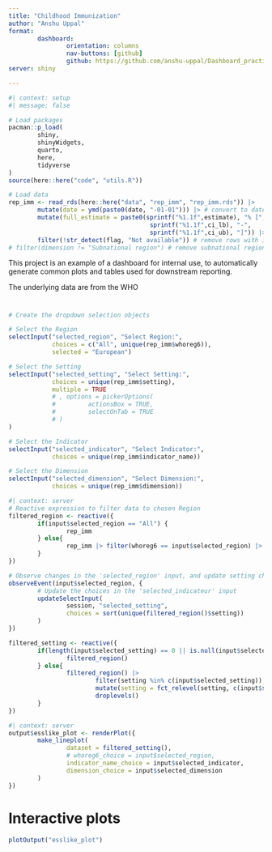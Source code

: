 ```yaml
---
title: "Childhood Immunization"
author: "Anshu Uppal"
format: 
        dashboard:
                orientation: columns
                nav-buttons: [github]
                github: https://github.com/anshu-uppal/Dashboard_practice
server: shiny

---
```


```r
#| context: setup
#| message: false

# Load packages
pacman::p_load(
        shiny,
        shinyWidgets,
        quarto,
        here,
        tidyverse
)
source(here::here("code", "utils.R"))

# Load data
rep_imm <- read_rds(here::here("data", "rep_imm", "rep_imm.rds")) |> 
        mutate(date = ymd(paste0(date, "-01-01"))) |> # convert to date format
        mutate(full_estimate = paste0(sprintf("%1.1f",estimate), "% [", 
                                       sprintf("%1.1f",ci_lb), "-",
                                       sprintf("%1.1f",ci_ub), "]")) |> 
        filter(!str_detect(flag, "Not available")) # remove rows with irrelevant data
# filter(dimension != "Subnational region") # remove subnational region
```

::: callout-note
This project is an example of a dashboard for internal use, to automatically generate common plots and tables used for downstream reporting.

The underlying data are from the WHO
:::

#  {.sidebar width="320px"}
```r
# Create the dropdown selection objects

# Select the Region
selectInput("selected_region", "Select Region:", 
            choices = c("All", unique(rep_imm$whoreg6)), 
            selected = "European")

# Select the Setting
selectInput("selected_setting", "Select Setting:", 
            choices = unique(rep_imm$setting),
            multiple = TRUE
            # , options = pickerOptions(
            #         actionsBox = TRUE,
            #         selectOnTab = TRUE
            # )
)

# Select the Indicator
selectInput("selected_indicator", "Select Indicator:", 
            choices = unique(rep_imm$indicator_name))

# Select the Dimension
selectInput("selected_dimension", "Select Dimension:", 
            choices = unique(rep_imm$dimension))
```

```r
#| context: server
# Reactive expression to filter data to chosen Region
filtered_region <- reactive({
        if(input$selected_region == "All") {
                rep_imm
        } else{
                rep_imm |> filter(whoreg6 == input$selected_region) |> droplevels()
        }
})

# Observe changes in the 'selected_region' input, and update setting choices
observeEvent(input$selected_region, {
        # Update the choices in the 'selected_indicateur' input
        updateSelectInput(
                session, "selected_setting",
                choices = sort(unique(filtered_region()$setting))
        )
})

filtered_setting <- reactive({
        if(length(input$selected_setting) == 0 || is.null(input$selected_setting)) {
                filtered_region()
        } else{
                filtered_region() |>
                        filter(setting %in% c(input$selected_setting)) |>
                        mutate(setting = fct_relevel(setting, c(input$selected_setting))) |>
                        droplevels()
        }
})

```

```r
#| context: server
output$esslike_plot <- renderPlot({
        make_lineplot(
                dataset = filtered_setting(), 
                # whoreg6_choice = input$selected_region,
                indicator_name_choice = input$selected_indicator, 
                dimension_choice = input$selected_dimension
        )
})
```

# Interactive plots
```r
plotOutput("esslike_plot")
```